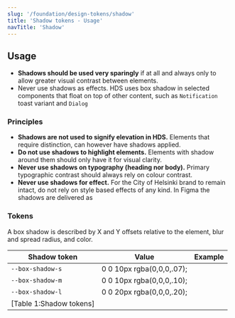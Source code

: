 ```yaml
---
slug: '/foundation/design-tokens/shadow'
title: 'Shadow tokens - Usage'
navTitle: 'Shadow'
---
```




## Usage

- **Shadows should be used very sparingly** if at all and always only to allow greater visual contrast between elements. 
- Never use shadows as effects. HDS uses box shadow in selected components that float on top of other content, such as `Notification` toast variant and `Dialog`

### Principles

- **Shadows are not used to signify elevation in HDS.** Elements that require distinction, can however have shadows applied.
- **Do not use shadows to highlight elements.** Elements with shadow around them should only have it for visual clarity.
- **Never use shadows on typography (heading nor body).** Primary typographic contrast should always rely on colour contrast.
- **Never use shadows for effect.** For the City of Helsinki brand to remain intact, do not rely on style based effects of any kind. In Figma the shadows are delivered as 

### Tokens

A box shadow is described by X and Y offsets relative to the element, blur and spread radius, and color.

| Shadow token            | Value                       | Example                                                                                     |
| ----------------------- | --------------------------- | ------------------------------------------------------------------------------------------- |
| `--box-shadow-s`        | 0 0 10px rgba(0,0,0,.07);   | <ColorExample color="var(--color-bus)" name="Bus brand colour example" />                   |
| `--box-shadow-m`        | 0 0 10px rgba(0,0,0,.10);   | <ColorExample color="var(--color-coat-of-arms)" name="Coat of Arms brand colour example" /> |
| `--box-shadow-l`        | 0 0 20px rgba(0,0,0,.20);   | <ColorExample color="var(--color-gold)" name="Gold brand colour example" />                 |
| [Table 1:Shadow tokens] |



